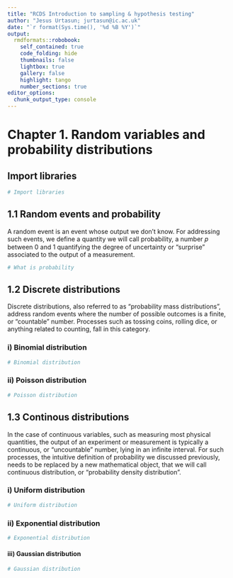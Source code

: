 ```yaml
---
title: "RCDS Introduction to sampling & hypothesis testing"
author: "Jesus Urtasun; jurtasun@ic.ac.uk"
date: "`r format(Sys.time(), '%d %B %Y')`"
output:
  rmdformats::robobook:
    self_contained: true
    code_folding: hide
    thumbnails: false
    lightbox: true
    gallery: false
    highlight: tango
    number_sections: true
editor_options: 
  chunk_output_type: console
---
```


# Chapter 1. Random variables and probability distributions

## Import libraries

```r

# Import libraries

```

## 1.1 Random events and probability

A random event is an event whose output we don't know. For addressing such events, we define a quantity we will call probability, a number 𝑝 between 0 and 1 quantifying the degree of uncertainty or "surprise" associated to the output of a measurement.

```r

# What is probability

```

## 1.2 Discrete distributions

Discrete distributions, also referred to as "probability mass distributions", address random events where the number of possible outcomes is a finite, or "countable" number. Processes such as tossing coins, rolling dice, or anything related to counting, fall in this category.

### i) Binomial distribution

```r

# Binomial distribution

```

### ii) Poisson distribution

```r

# Poisson distribution

```

## 1.3 Continous distributions

In the case of continuous variables, such as measuring most physical quantities, the output of an experiment or measurement is typically a continuous, or "uncountable" number, lying in an infinite interval. For such processes, the intuitive definition of probability we discussed previously, needs to be replaced by a new mathematical object, that we will call continuous distribution, or "probability density distribution".

### i) Uniform distribution

```r

# Uniform distribution

```

### ii) Exponential distribution

```r

# Exponential distribution

```

#### iii) Gaussian distribution

```r

# Gaussian distribution

```
